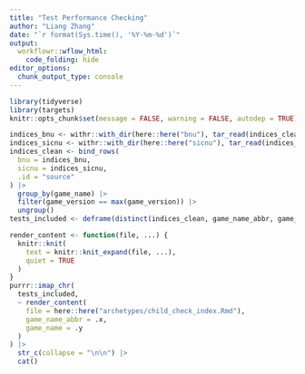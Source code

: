 ```yaml
---
title: "Test Performance Checking"
author: "Liang Zhang"
date: "`r format(Sys.time(), '%Y-%m-%d')`"
output:
  workflowr::wflow_html:
    code_folding: hide
editor_options:
  chunk_output_type: console
---
```


```r
library(tidyverse)
library(targets)
knitr::opts_chunk$set(message = FALSE, warning = FALSE, autodep = TRUE)
```

```r
indices_bnu <- withr::with_dir(here::here("bnu"), tar_read(indices_clean))
indices_sicnu <- withr::with_dir(here::here("sicnu"), tar_read(indices_clean))
indices_clean <- bind_rows(
  bnu = indices_bnu,
  sicnu = indices_sicnu,
  .id = "source"
) |>
  group_by(game_name) |>
  filter(game_version == max(game_version)) |>
  ungroup()
tests_included <- deframe(distinct(indices_clean, game_name_abbr, game_name))
```

```r
render_content <- function(file, ...) {
  knitr::knit(
    text = knitr::knit_expand(file, ...),
    quiet = TRUE
  )
}
purrr::imap_chr(
  tests_included,
  ~ render_content(
    file = here::here("archetypes/child_check_index.Rmd"),
    game_name_abbr = .x,
    game_name = .y
  )
) |>
  str_c(collapse = "\n\n") |>
  cat()
```
